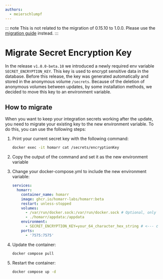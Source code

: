 ```yaml
---
authors:
  - meierschlumpf
---
```


::: note
This is not related to the migration of 0.15.10 to 1.0.0. 
Please use the [migration guide](https://homarr.dev/docs/getting-started/after-the-installation#importing-a-zip-from-version-before-100) instead.
:::

# Migrate Secret Encryption Key

In the release `v1.0.0-beta.10` we introduced a newly required env variable `SECRET_ENCRYPTION_KEY`.
This key is used to encrypt sensitive data in the database. 
Before this release, the key was generated automatically and stored in the anonymous volume `/secrets`.
Because of the deletion of anonymous volumes between updates, by some installation methods, we decided to move this key to an environment variable.

<!-- truncate -->

## How to migrate

When you want to keep your integration secrets working after the update, you need to migrate your existing key to the new environment variable.
To do this, you can use the following steps:

1. Print your current secret key with the following command:
   ```bash
   docker exec -it homarr cat /secrets/encryptionKey
   ```

2. Copy the output of the command and set it as the new environment variable

3. Change your docker-compose.yml to include the new environment variable:

    ```yml title="docker-compose.yml"
    services:
      homarr:
        container_name: homarr
        image: ghcr.io/homarr-labs/homarr:beta
        restart: unless-stopped
        volumes:
          - /var/run/docker.sock:/var/run/docker.sock # Optional, only if you want docker integration
          - ./homarr/appdata:/appdata
        environment:
          - SECRET_ENCRYPTION_KEY=your_64_character_hex_string # <--- can be generated with `openssl rand -hex 32`
        ports:
          - '7575:7575'
    ```

4. Update the container:

    ```bash
    docker compose pull
    ```

5. Restart the container:

    ```bash
    docker compose up -d
    ```